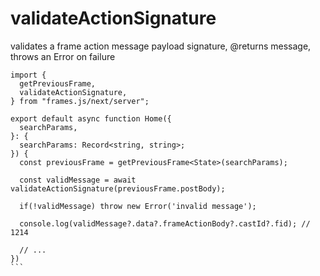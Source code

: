# validateActionSignature

validates a frame action message payload signature, @returns message, throws an Error on failure

``````tsx [page.tsx]
import {
  getPreviousFrame,
  validateActionSignature,
} from "frames.js/next/server";

export default async function Home({
  searchParams,
}: {
  searchParams: Record<string, string>;
}) {
  const previousFrame = getPreviousFrame<State>(searchParams);

  const validMessage = await validateActionSignature(previousFrame.postBody);

  if(!validMessage) throw new Error('invalid message');

  console.log(validMessage?.data?.frameActionBody?.castId?.fid); // 1214

  // ...
})
```